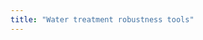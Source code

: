 ```yaml
---
title: "Water treatment robustness tools"
---
```




<!-- # Project outline -->

<!-- Rapid gravity filters are the final physical barrier in many water treatment systems preventing pathogens and particulate contaminants from reaching the distribution system and customer. These long life assets are typically monitored using on-line turbidity, flow and head loss instrumentation. New methods for monitoring modelling and optimising particle systems as well as software for converting process data into useful insights to evidence operational decisions are being developed to allow existing physical assets to deliver improving levels of water quality compliance. -->

<!-- A poster oultline can be seen [here](http://claritybowl.com/projectposter.pdf) -->

<!-- # Stakeholders -->

<!-- [STREAM](http://www.stream-idc.net) The Industrial Doctorate Centre for the Water Sector, is supported by the Engineering and Physical Science Research Council [(EPSRC)](http://www.epsrc.ac.uk/). The industrial sponsor is [Scottish Water](http://www.scottishwater.co.uk) and the host university is Cranfield Water Science Institute [(CWSI)](http://www.cranfield.ac.uk/centres/cranfield-water-sciences-institute) -->


